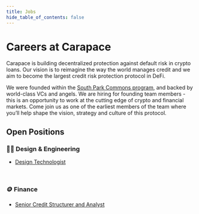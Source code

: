 ```yaml
---
title: Jobs
hide_table_of_contents: false
---
```



# Careers at Carapace

Carapace is building decentralized protection against default risk in crypto loans. Our vision is to reimagine the way the world manages credit and we aim to become the largest credit risk protection protocol in DeFi.

We were founded within the [South Park Commons program](https://www.southparkcommons.com/), and backed by world-class VCs and angels. We are hiring for founding team members - this is an opportunity to work at the cutting edge of crypto and financial markets. Come join us as one of the earliest members of the team where you’ll help shape the vision, strategy and culture of this protocol.

## Open Positions

<h3> 👩‍💻 Design & Engineering</h3>

- [Design Technologist](./jobs/design)

<br/>

### 🪙 Finance

- [Senior Credit Structurer and Analyst](./jobs/credit)
